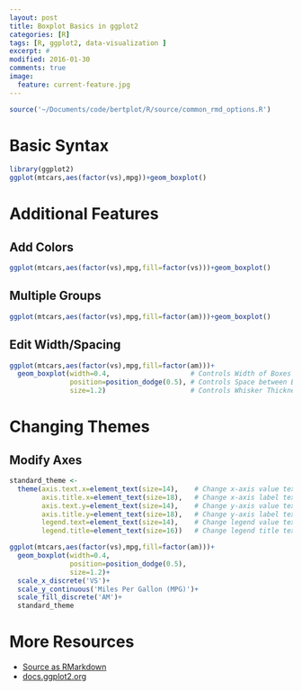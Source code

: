```yaml
---
layout: post
title: Boxplot Basics in ggplot2
categories: [R]
tags: [R, ggplot2, data-visualization ]
excerpt: #
modified: 2016-01-30
comments: true
image:
  feature: current-feature.jpg
---
```


```r
source('~/Documents/code/bertplot/R/source/common_rmd_options.R')
```

# Basic Syntax

```r
library(ggplot2)
ggplot(mtcars,aes(factor(vs),mpg))+geom_boxplot()
```

# Additional Features

## Add Colors

```r
ggplot(mtcars,aes(factor(vs),mpg,fill=factor(vs)))+geom_boxplot()
```

## Multiple Groups

```r
ggplot(mtcars,aes(factor(vs),mpg,fill=factor(am)))+geom_boxplot()
```

## Edit Width/Spacing

```r
ggplot(mtcars,aes(factor(vs),mpg,fill=factor(am)))+
  geom_boxplot(width=0.4,                    # Controls Width of Boxes
               position=position_dodge(0.5), # Controls Space between Boxes
               size=1.2)                     # Controls Whisker Thickness
```

# Changing Themes

## Modify Axes

```r
standard_theme <- 
  theme(axis.text.x=element_text(size=14),    # Change x-axis value text-size
        axis.title.x=element_text(size=18),   # Change x-axis label text-size
        axis.text.y=element_text(size=14),    # Change y-axis value text-size
        axis.title.y=element_text(size=18),   # Change y-axis label text-size
        legend.text=element_text(size=14),    # Change legend value text-size
        legend.title=element_text(size=16))   # Change legend title text-size

ggplot(mtcars,aes(factor(vs),mpg,fill=factor(am)))+
  geom_boxplot(width=0.4,                    
               position=position_dodge(0.5), 
               size=1.2)+
  scale_x_discrete('VS')+
  scale_y_continuous('Miles Per Gallon (MPG)')+
  scale_fill_discrete('AM')+
  standard_theme
```

# More Resources
- [Source as RMarkdown](https://github.com/rweyant/bertplot/blob/master/R/tutorials/ggplot-boxplot/ggplot-boxplot.Rmd)
- [docs.ggplot2.org](http://docs.ggplot2.org/0.9.3/geom_boxplot.html)
